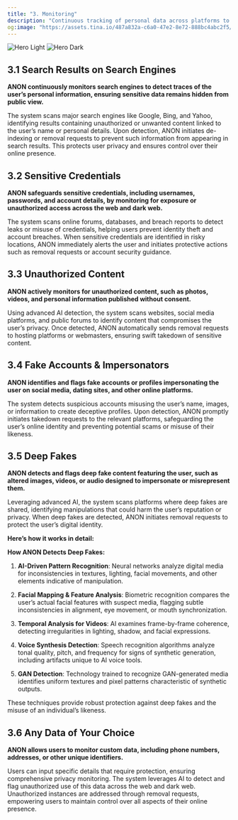 ```yaml
---
title: "3. Monitoring"
description: "Continuous tracking of personal data across platforms to identify unauthorized exposure, with alerts and actionable insights for enhanced privacy protection."
og:image: "https://assets.tina.io/487a832a-c6a0-47e2-8e72-888bc4abc2f5/ffd.png"
---
```


<img alt="Hero Light" classname="block dark:hidden" src="https://assets.tina.io/487a832a-c6a0-47e2-8e72-888bc4abc2f5/monitoring.png" />

<img alt="Hero Dark" classname="hidden dark:block" src="https://assets.tina.io/487a832a-c6a0-47e2-8e72-888bc4abc2f5/Frame 1036.png" />

## 3.1 Search Results on Search Engines

**ANON continuously monitors search engines to detect traces of the user’s personal information, ensuring sensitive data remains hidden from public view.**

The system scans major search engines like Google, Bing, and Yahoo, identifying results containing unauthorized or unwanted content linked to the user’s name or personal details. Upon detection, ANON initiates de-indexing or removal requests to prevent such information from appearing in search results. This protects user privacy and ensures control over their online presence.

## 3.2 Sensitive Credentials

**ANON safeguards sensitive credentials, including usernames, passwords, and account details, by monitoring for exposure or unauthorized access across the web and dark web.**

The system scans online forums, databases, and breach reports to detect leaks or misuse of credentials, helping users prevent identity theft and account breaches. When sensitive credentials are identified in risky locations, ANON immediately alerts the user and initiates protective actions such as removal requests or account security guidance.

## 3.3 Unauthorized Content

**ANON actively monitors for unauthorized content, such as photos, videos, and personal information published without consent.**

Using advanced AI detection, the system scans websites, social media platforms, and public forums to identify content that compromises the user’s privacy. Once detected, ANON automatically sends removal requests to hosting platforms or webmasters, ensuring swift takedown of sensitive content.

## 3.4 Fake Accounts & Impersonators

**ANON identifies and flags fake accounts or profiles impersonating the user on social media, dating sites, and other online platforms.**

The system detects suspicious accounts misusing the user’s name, images, or information to create deceptive profiles. Upon detection, ANON promptly initiates takedown requests to the relevant platforms, safeguarding the user’s online identity and preventing potential scams or misuse of their likeness.

## 3.5 Deep Fakes

**ANON detects and flags deep fake content featuring the user, such as altered images, videos, or audio designed to impersonate or misrepresent them.**

Leveraging advanced AI, the system scans platforms where deep fakes are shared, identifying manipulations that could harm the user’s reputation or privacy. When deep fakes are detected, ANON initiates removal requests to protect the user’s digital identity.

<b>Here’s how it works in detail:</b>

**How ANON Detects Deep Fakes:**

1. **AI-Driven Pattern Recognition**: Neural networks analyze digital media for inconsistencies in textures, lighting, facial movements, and other elements indicative of manipulation.

2. **Facial Mapping & Feature Analysis**: Biometric recognition compares the user’s actual facial features with suspect media, flagging subtle inconsistencies in alignment, eye movement, or mouth synchronization.

3. **Temporal Analysis for Videos**: AI examines frame-by-frame coherence, detecting irregularities in lighting, shadow, and facial expressions.

4. **Voice Synthesis Detection**: Speech recognition algorithms analyze tonal quality, pitch, and frequency for signs of synthetic generation, including artifacts unique to AI voice tools.

5. **GAN Detection**: Technology trained to recognize GAN-generated media identifies uniform textures and pixel patterns characteristic of synthetic outputs.

These techniques provide robust protection against deep fakes and the misuse of an individual’s likeness.

## 3.6 Any Data of Your Choice

**ANON allows users to monitor custom data, including phone numbers, addresses, or other unique identifiers.**

Users can input specific details that require protection, ensuring comprehensive privacy monitoring. The system leverages AI to detect and flag unauthorized use of this data across the web and dark web. Unauthorized instances are addressed through removal requests, empowering users to maintain control over all aspects of their online presence.